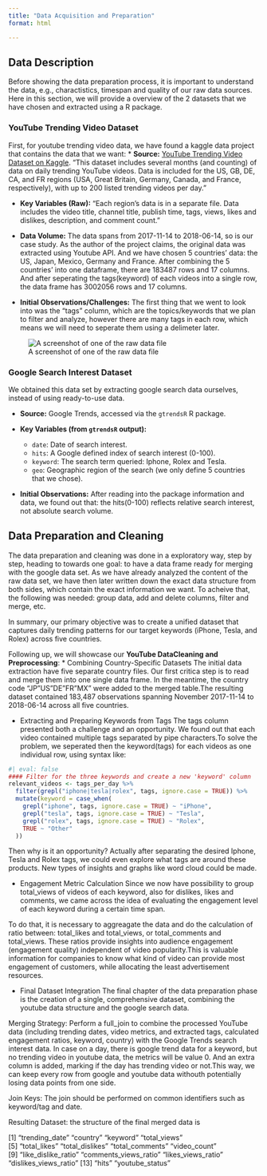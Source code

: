 ```yaml
---
title: "Data Acquisition and Preparation"
format: html

---
```



## Data Description
Before showing the data preparation process, it is important to understand the data, e.g., charactistics, timespan and quality of our raw data sources. Here in this section, we will provide a overview of the 2 datasets that we have chosen and extracted using a R package.

### YouTube Trending Video Dataset

First, for youtube trending video data, we have found a kaggle data project that contains the data that we want:
*   **Source:** [YouTube Trending Video Dataset on Kaggle](https://www.kaggle.com/datasets/datasnaek/youtube-new). 
"This dataset includes several months (and counting) of data on daily trending YouTube videos. Data is included for the US, GB, DE, CA, and FR regions (USA, Great Britain, Germany, Canada, and France, respectively), with up to 200 listed trending videos per day."

*   **Key Variables (Raw):** 
"Each region’s data is in a separate file. Data includes the video title, channel title, publish time, tags, views, likes and dislikes, description, and comment count."

*   **Data Volume:** 
The data spans from 2017-11-14 to 2018-06-14, so is our case study. As the author of the project claims, the original data was extracted using Youtube API. And we have chosen 5 countries' data: the US, Japan, Mexico, Germany and France. After combining the 5 countries' into one dataframe, there are 183487 rows and 17 columns. And after seperating the tags(keyword) of each videos into a single row, the data frame has 3002056 rows and 17 columns.

*   **Initial Observations/Challenges:** 
The first thing that we went to look into was the "tags" column, which are the topics/keywords that we plan to filter and analyze, however there are many tags in each row, which means we will need to seperate them using a delimeter later.

 ![A screenshot of one of the raw data file](youtube.png){width=3000px,height=3000px}

### Google Search Interest Dataset

We obtained this data set by extracting google search data ourselves, instead of using ready-to-use data.

*   **Source:** Google Trends, accessed via the `gtrendsR` R package.

*   **Key Variables (from `gtrendsR` output):**
    *   `date`: Date of search interest.
    *   `hits`: A Google defined index of search interest (0-100).
    *   `keyword`: The search term queried: Iphone, Rolex and Tesla.
    *   `geo`: Geographic region of the search (we only define 5 countries that we chose).
    
*   **Initial Observations:** After reading into the package information and data, we found out that:
                              the hits(0-100) reflects relative search interest, not absolute search volume.

## Data Preparation and Cleaning
The data preparation and cleaning was done in a exploratory way, step by step, heading to towards one goal:
to have a data frame ready for merging with the google data set. As we have already analyzed the content of the raw data set, we have then later written down the exact data structure from both sides, which contain the exact information we want. To acheive that, the following was needed: group data, add and delete columns, filter and merge, etc. 

In summary, our primary objective was to create a unified dataset that captures daily trending patterns for our target keywords (iPhone, Tesla, and Rolex) across five countries. 

Following up, we will showcase our **YouTube DataCleaning and Preprocessing**:
*  Combining Country-Specific Datasets
    The initial data extraction have five separate country files. Our first critica step is to read and merge them into     one single data frame. In the meantime, the country code "JP"US"DE"FR"MX" were added to the merged table.The            resulting dataset contained 183,487 observations spanning November 2017-11-14 to 2018-06-14 across all five             countries.
    
*  Extracting and Preparing Keywords from Tags
The tags column presented both a challenge and an opportunity. We found out that each video contained multiple tags separated by pipe characters.To solve the problem, we seperated then the keyword(tags) for each videos as one individual row, using syntax like:
```r
#| eval: false
#### Filter for the three keywords and create a new 'keyword' column
relevant_videos <- tags_per_day %>%
  filter(grepl("iphone|tesla|rolex", tags, ignore.case = TRUE)) %>%
  mutate(keyword = case_when(
    grepl("iphone", tags, ignore.case = TRUE) ~ "iPhone",
    grepl("tesla", tags, ignore.case = TRUE) ~ "Tesla",
    grepl("rolex", tags, ignore.case = TRUE) ~ "Rolex",
    TRUE ~ "Other"
  ))
```
Then why is it an opportunity? Actually after separating the desired Iphone, Tesla and Rolex tags, we could even explore what tags are around these products. New types of insights and graphs like word cloud could be made.

*  Engagement Metric Calculation
Since we now have possibility to group total_views of videos of each keyword, also for dislikes, likes and comments, we came across the idea of evaluating the engagement level of each keyword during a certain time span. 

To do that, it is necessary to aggreagate the data and do the calculation of ratio between: total_likes and total_views, or total_comments and total_views. These ratios provide insights into audience engagement (engagement quality) independent of video popularity.This is valuable information for companies to know what kind of video can provide most engagement of customers, while allocating the least advertisement resources.



* Final Dataset Integration
The final chapter of the data preparation phase is the creation of a single, comprehensive dataset, combining the youtube data structure and the google search data.

Merging Strategy: Perform a full_join to combine the processed YouTube data (including trending dates, video metrics, and extracted tags, calculated engagement ratios, keyword, country) with the Google Trends search interest data.  In case on a day, there is google trend data for a keyword, but no trending video in youtube data, the metrics will be value 0. And an extra column is added, marking if the day has trending video or not.This way, we can keep every row from google and youtube data withouth potentially losing data points from one side.

Join Keys: The join should be performed on common identifiers such as keyword/tag and date.

Resulting Dataset: the structure of the final merged data is

[1] "trending_date"        "country"              "keyword"              "total_views"         
[5] "total_likes"          "total_dislikes"       "total_comments"       "video_count"         
[9] "like_dislike_ratio"   "comments_views_ratio" "likes_views_ratio"    "dislikes_views_ratio"
[13] "hits"                 "youtube_status"   





